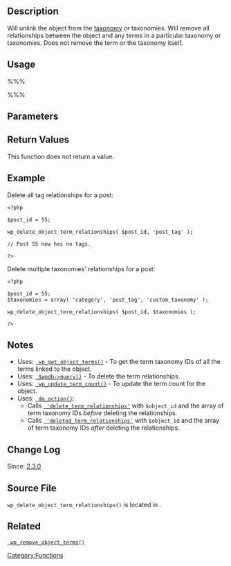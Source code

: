 {{Languages|
{{en|Function Reference/wp delete object term relationships}}
{{ja|関数リファレンス/wp delete object term relationships}}
}}

== Description ==

Will unlink the object from the [[Taxonomies | taxonomy]] or taxonomies.
Will remove all relationships between the object and any terms in a particular taxonomy or taxonomies. Does not remove the term or the taxonomy itself.

== Usage ==

%%%<?php wp_delete_object_term_relationships( $object_id, $taxonomies ); ?>%%%

== Parameters ==

{{Parameter|$object_id|int|The term Object ID that refers to the term.}}
{{Parameter|$taxonomies|string&#124;array|List of Taxonomy Names or single Taxonomy name.}}

== Return Values ==

This function does not return a value.

== Example ==

Delete all tag relationships for a post:
<pre>
<?php

$post_id = 55;

wp_delete_object_term_relationships( $post_id, 'post_tag' );

// Post 55 now has no tags.

?>
</pre>

Delete multiple taxonomies' relationships for a post:
<pre>
<?php

$post_id = 55;
$taxonomies = array( 'category', 'post_tag', 'custom_taxonomy' );

wp_delete_object_term_relationships( $post_id, $taxonomies );

?>
</pre>

== Notes ==

* Uses: <tt>[[Function_Reference/wp_get_object_terms | wp_get_object_terms()]]</tt> - To get the term taxonomy IDs of all the terms linked to the object.
* Uses: <tt>[[Class_Reference/wpdb | $wpdb->query()]]</tt> - To delete the term relationships.
* Uses: <tt>[[Function_Reference/wp_update_term_count | wp_update_term_count()]]</tt> - To update the term count for the object.
* Uses: <tt>[[Function_Reference/do_action | do_action()]]</tt>:
** Calls <tt>[[Plugin_API/Action_Reference/delete_term_relationships | 'delete_term_relationships']]</tt> with <tt>$object_id</tt> and the array of term taxonomy IDs ''before'' deleting the relationships.
** Calls <tt>[[Plugin_API/Action_Reference/deleted_term_relationships | 'deleted_term_relationships']]</tt> with <tt>$object_id</tt> and the array of term taxonomy IDs ''after'' deleting the relationships.

== Change Log ==

Since: [[Version_2.3 | 2.3.0]]

== Source File ==

<tt>wp_delete_object_term_relationships()</tt> is located in {{Trac|wp-includes/taxonomy.php}}.

== Related ==

{{Term Tags}}
<tt>[[Function_Reference/wp_remove_object_terms| wp_remove_object_terms()]]</tt>

{{Tag Footer}}

[[Category:Functions]]
